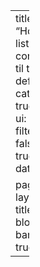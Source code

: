 ---
title: "Home"
listing:
  contents: til
  type: default
  categories: true
  sort-ui: false
  filter-ui: false
  feed: true
  sort: date

page-layout: full
title-block-banner: true
---